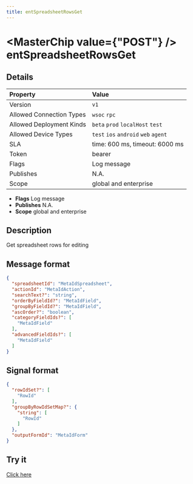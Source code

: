 ```yaml
---
title: entSpreadsheetRowsGet
---
```



# <MasterChip value={"POST"} /> entSpreadsheetRowsGet

## Details

| Property | Value | 
| :--- | :--- | 
| Version | `v1` |
| Allowed Connection Types | `wsoc` `rpc`  |
| Allowed Deployment Kinds | `beta` `prod` `localHost` `test`  |
| Allowed Device Types | `test` `ios` `android` `web` `agent`  |
| SLA | time: 600 ms, timeout: 6000 ms |
| Token | bearer |
| Flags | Log message |
| Publishes | N.A. |
| Scope | global and enterprise |


- **Flags** Log message
- **Publishes** N.A.
- **Scope** global and enterprise


## Description

Get spreadsheet rows for editing

## Message format

```json
{
  "spreadsheetId": "MetaIdSpreadsheet",
  "actionId": "MetaIdAction",
  "searchText?": "string",
  "orderByFieldId?": "MetaIdField",
  "groupByFieldId?": "MetaIdField",
  "ascOrder?": "boolean",
  "categoryFieldIds?": [
    "MetaIdField"
  ],
  "advancedFieldIds?": [
    "MetaIdField"
  ]
}
```

## Signal format

```json
{
  "rowIdSet?": [
    "RowId"
  ],
  "groupByRowIdSetMap?": {
    "string": [
      "RowId"
    ]
  },
  "outputFormId": "MetaIdForm"
}
```

## Try it

[Click here](https://web.neome.ai/api?path=ent_entAside_entSpreadsheetRowsGet)

